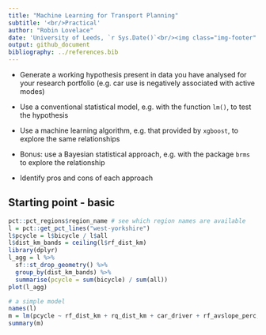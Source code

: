 ```yaml
---
title: "Machine Learning for Transport Planning"
subtitle: '<br/>Practical'
author: "Robin Lovelace"
date: 'University of Leeds, `r Sys.Date()`<br/><img class="img-footer" alt="" src="http://www.stephanehess.me.uk/images/picture3.png">'
output: github_document
bibliography: ../references.bib
---
```


- Generate a working hypothesis present in data you have analysed for your research portfolio (e.g. car use is negatively associated with active modes)

- Use a conventional statistical model, e.g. with the function `lm()`, to test the hypothesis

- Use a machine learning algorithm, e.g. that provided by `xgboost`, to explore the same relationships

- Bonus: use a Bayesian statistical approach, e.g. with the package `brms` to explore the relationship


- Identify pros and cons of each approach

## Starting point - basic

```r
pct::pct_regions$region_name # see which region names are available
l = pct::get_pct_lines("west-yorkshire")
l$pcycle = l$bicycle / l$all
l$dist_km_bands = ceiling(l$rf_dist_km)
library(dplyr)
l_agg = l %>% 
  sf::st_drop_geometry() %>% 
  group_by(dist_km_bands) %>% 
  summarise(pcycle = sum(bicycle) / sum(all))
plot(l_agg)

# a simple model
names(l)
m = lm(pcycle ~ rf_dist_km + rq_dist_km + car_driver + rf_avslope_perc, data = l)
summary(m)
```


